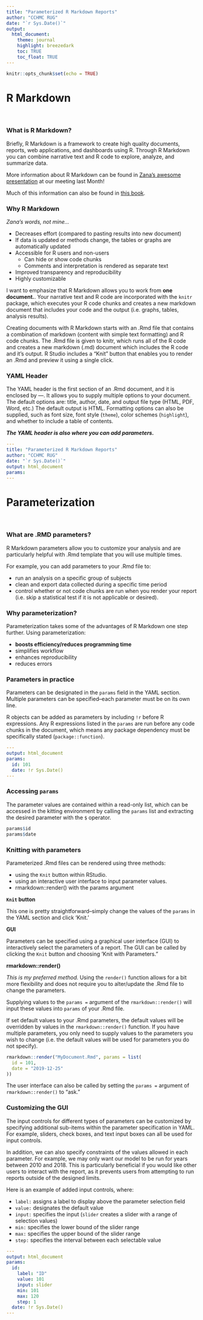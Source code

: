 ```yaml
---
title: "Parameterized R Markdown Reports"
author: "CCHMC RUG"
date: "`r Sys.Date()`"
output: 
  html_document:
    theme: journal
    highlight: breezedark
    toc: TRUE
    toc_float: TRUE
---
```


```r
knitr::opts_chunk$set(echo = TRUE)
```

# R Markdown
<br>

### What is R Markdown?

Briefly, R Markdown is a framework to create high quality documents, reports, web applications, and dashboards using R. Through R Markdown you can combine narrative text and R code to explore, analyze, and summarize data.

More information about R Markdown can be found in [Zana's awesome presentation](https://github.com/CCHMC-RUG/R-markdown-templates) at our meeting last Month!

Much of this information can also be found in [this book](https://bookdown.org/yihui/rmarkdown/).

### Why R Markdown

*Zana's words, not mine...*

  - Decreases effort (compared to pasting results into new document)
  - If data is updated or methods change, the tables or graphs are automatically updated
  - Accessible for R users and non-users
     + Can hide or show code chunks
     + Comments and interpretation is rendered as separate text 
  - Improved transparency and reproducibility  
  - Highly customizable
  
I want to emphasize that R Markdown allows you to work from **one document.**.  Your narrative text and R code are incorporated with the `knitr` package, which executes your R code chunks and creates a new markdown document that includes your code and the output (i.e. graphs, tables, analysis results).

Creating documents with R Markdown starts with an .Rmd file that contains a combination of markdown (content with simple text formatting) and R code chunks. The .Rmd file is given to knitr, which runs all of the R code and creates a new markdown (.md) document which includes the R code and it’s output. R Studio includes a “Knit” button that enables you to render an .Rmd and preview it using a single click.

### YAML Header

The YAML header is the first section of an .Rmd document, and it is enclosed by ---.  It allows you to supply multiple options to your document.  The default options are: title, author, date, and output file type (HTML, PDF, Word, etc.)  The default output is HTML.  Formatting options can also be supplied, such as font size, font style (`theme`), color schemes (`highlight`), and whether to include a table of contents.

***The YAML header is also where you can add parameters.***

```yaml
---
title: "Parameterized R Markdown Reports"
author: "CCHMC RUG"
date: "`r Sys.Date()`"
output: html_document
params:
---
```

# Parameterization
<br>

### What are .RMD parameters?

R Markdown parameters allow you to customize your analysis and are particularly helpful with .Rmd template that you will use multiple times.  

For example, you can add parameters to your .Rmd file to:

  - run an analysis on a specific group of subjects
  - clean and export data collected during a specific time period
  - control whether or not code chunks are run when you render your report (i.e. skip a statistical test if it is not applicable or desired).

### Why parameterization?

Parameterization takes some of the advantages of R Markdown one step further.  Using parameterization:

  - **boosts efficiency/reduces programming time**
  - simplifies workflow
  - enhances reproducibility
  - reduces errors
  
### Parameters in practice

Parameters can be designated in the `params` field in the YAML section.  Multiple parameters can be specified--each parameter must be on its own line.

R objects can be added as parameters by including `!r` before R expressions. Any R expressions listed in the `params` are run before any code chunks in the document, which means any package dependency must be specifically stated (`package::function`).

```yaml
---
output: html_document
params:
  id: 101
  date: !r Sys.Date()
---
```

### Accessing `params`

The parameter values are contained within a read-only list, which can be accessed in the kitting environment by calling the `params` list and extracting the desired parameter with the `$` operator.

```r
params$id
params$date
```


### Knitting with parameters

Parameterized .Rmd files can be rendered using three methods:

  - using the `Knit` button within RStudio.
  - using an interactive user interface to input parameter values.
  - rmarkdown::render() with the params argument

  
**`Knit` button**

This one is pretty straightforward--simply change the values of the `params` in the YAML section and click 'Knit.'

**GUI**

Parameters can be specified using a graphical user interface (GUI) to interactively select the parameters of a report.  The GUI can be called by clicking the `Knit` button and choosing 'Knit with Parameters."

**rmarkdown::render()**

*This is my preferred method.*  Using the `render()` function allows for a bit more flexibility and does not require you to alter/update the .Rmd file to change the parameters.

Supplying values to the `params = ` argument of the `rmarkdown::render()` will input these values into `params` of your .Rmd file.  

If set default values to your .Rmd parameters, the default values will be overridden by values in the `rmarkdown::render()` function.  If you have multiple parameters, you only need to supply values to the parameters you wish to change (i.e. the default values will be used for parameters you do not specify).

```r
rmarkdown::render("MyDocument.Rmd", params = list(
  id = 101,
  date = "2019-12-25"
))
```

The user interface can also be called by setting the `params =` argument of `rmarkdown::render()` to "ask."

### Customizing the GUI

The input controls for different types of parameters can be customized by specifying additional sub-items within the parameter specification in YAML. For example, sliders, check boxes, and text input boxes can all be used for input controls.

In addition, we can also specify constraints of the values allowed in each parameter. For example, we may only want our model to be run for years between 2010 and 2018. This is particularly beneficial if you would like other users to interact with the report, as it prevents users from attempting to run reports outside of the designed limits.

Here is an example of added input controls, where:
  
  - `label:` assigns a label to display above the parameter selection field
  - `value:` designates the default value
  - `input:` specifies the input (`slider` creates a slider with a range of selection values)
  - `min:` specifies the lower bound of the slider range
  - `max:` specifies the upper bound of the slider range
  - `step:` specifies the interval between each selectable value

```yaml
---
output: html_document
params:
  id:
    label: "ID" 
    value: 101
    input: slider
    min: 101
    max: 120
    step: 1
  date: !r Sys.Date()
---
```

